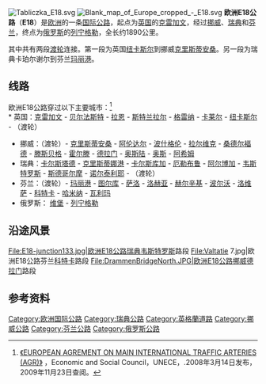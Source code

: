 [[File:Tabliczka_E18.svg|right]]
[[File:Blank_map_of_Europe_cropped_-_E18.svg|thumb]]
'''欧洲E18公路'''（'''E18'''）是[[欧洲|欧洲]]的一条[[欧洲国际公路|国际公路]]，起点为[[英国|英国]]的[[克雷加文|克雷加文]]，经过[[挪威|挪威]]、[[瑞典|瑞典]]和[[芬兰|芬兰]]，终点为[[俄罗斯|俄罗斯]]的[[列宁格勒|列宁格勒]]，全长约1890公里。

其中共有两段[[渡轮|渡轮]]连接。第一段为英国[[纽卡斯尔|纽卡斯尔]]到挪威[[克里斯蒂安桑|克里斯蒂安桑]]。另一段为瑞典卡珀尔谢尔到芬兰[[玛丽港|玛丽港]]。

== 线路 ==
欧洲E18公路穿过以下主要城市：<ref>[http://www.unece.org/trans/doc/2008/sc1/ECE-TRANS-SC1-384e.pdf 《EUROPEAN AGREMENT ON MAIN INTERNATIONAL TRAFFIC ARTERIES (AGR)》] {{Wayback|url=http://www.unece.org/trans/doc/2008/sc1/ECE-TRANS-SC1-384e.pdf |date=20200315183924 }}，Economic and Social Council，UNECE，.2008年3月14日发布，2009年11月23日查阅。</ref><br />
* 英国：[[克雷加文|克雷加文]] - [[贝尔法斯特|贝尔法斯特]] - [[拉恩|拉恩]] - [[斯特兰拉尔|斯特兰拉尔]] - [[格雷纳|格雷纳]] - [[卡莱尔|卡莱尔]] - [[纽卡斯尔|纽卡斯尔]] - （渡轮）
* 挪威：（渡轮）- [[克里斯蒂安桑|克里斯蒂安桑]] - [[阿伦达尔|阿伦达尔]] - [[波什格伦|波什格伦]] - [[拉尔维克|拉尔维克]] - [[桑德尔福德|桑德尔福德]] - [[滕斯贝格|滕斯贝格]] - [[霍尔滕|霍尔滕]] - [[德拉门|德拉门]] - [[奥斯陆|奥斯陆]] - [[奥斯|奥斯]] - [[阿希姆|阿希姆]] 
* 瑞典：[[卡尔斯塔德|卡尔斯塔德]] - [[克里斯蒂娜港|克里斯蒂娜港]] - [[卡尔斯库加|卡尔斯库加]] - [[厄勒布鲁|厄勒布鲁]] - [[阿尔博加|阿尔博加]] - [[韦斯特罗斯|韦斯特罗斯]] - [[斯德哥尔摩|斯德哥尔摩]] - [[诺尔泰利耶|诺尔泰利耶]] - （渡轮）
* 芬兰：（渡轮）- [[玛丽港|玛丽港]] - [[图尔库|图尔库]] - [[萨洛_(芬兰)|萨洛]] - [[洛赫亚|洛赫亚]] - [[赫尔辛基|赫尔辛基]] - [[波尔沃|波尔沃]] - [[洛维萨|洛维萨]] - [[科特卡|科特卡]] - [[哈米纳|哈米纳]] - [[瓦利玛|瓦利玛]]
* 俄罗斯： [[维堡|维堡]] - [[列宁格勒|列宁格勒]]

== 沿途风景 ==
{{commonscat|E18}}
<gallery>
File:E18-junction133.jpg|欧洲E18公路瑞典[[韦斯特罗斯|韦斯特罗斯]]路段
File:Valtatie 7.jpg|欧洲E18公路芬兰[[科特卡|科特卡]]路段
File:DrammenBridgeNorth.JPG|欧洲E18公路挪威[[德拉门|德拉门]]路段
</gallery>
== 参考资料 ==
{{reflist}}

{{欧洲国际公路网}}

[[Category:欧洲国际公路|Category:欧洲国际公路]]
[[Category:瑞典公路|Category:瑞典公路]]
[[Category:英格蘭道路|Category:英格蘭道路]]
[[Category:挪威公路|Category:挪威公路]]
[[Category:芬兰公路|Category:芬兰公路]]
[[Category:俄罗斯公路|Category:俄罗斯公路]]